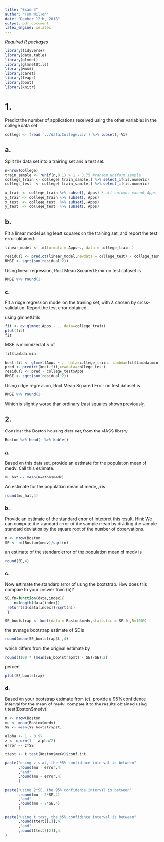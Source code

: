 ```yaml
---
title: "Exam 3"
author: "Tom Wilson"
date: "Dember 12th, 2018"
output: pdf_document
latex_engine: xelatex
---
```


 *Required R packages*
```r
library(tidyverse)
library(data.table)
library(glmnet)
library(glmnetUtils)
library(MASS)
library(caret)
library(leaps)
library(boot)
library(knitr)
```

# 1.
Predict the number of applications received using the other variables in the college data set. 
```r
college <- fread('../data/College.csv') %>% subset(,-V1)
```

## a.
Split the data set into a training set and a test set.


```r
n=nrow(college)
train_sample <- runif(n,0,1) > 1 - 0.75 #random uniform sample
college_train <- college[ train_sample,] %>% select_if(is.numeric)
college_test  <- college[!train_sample,] %>% select_if(is.numeric)
```


```r
x_train <- college_train %>% subset(,-Apps) # all columns except Apps
y_train <- college_train %>% subset(, Apps) 
x_test  <- college_test  %>% subset(,-Apps) 
y_test  <- college_test  %>% subset(, Apps)
```

## b.
Fit a linear model using least squares on the training set, and report the test error obtained.


```r
linear_model <- lm(formula = Apps~., data = college_train )
```


```r
residual <- predict(linear_model,newdata = college_test) - college_test$Apps
RMSE <- sqrt(sum(residual^2))
```

Using linear regression, Root Mean Squared Error on test dataset is

```r
RMSE %>% round(2)
```

### c.
Fit a ridge regression model on the training set, with $\lambda$ chosen by cross-validation.  Report the test error obtained.

using glmnetUtils
```r
fit <- cv.glmnet(Apps ~ ., data=college_train)
plot(fit)
fit
```

MSE is minimized at $\lambda$ of

```r
fit$lambda.min
```


```r
best.fit <- glmnet(Apps ~ ., data=college_train, lambda=fit$lambda.min)
pred <- predict(best.fit,newdata=college_test)
residual <- pred - college_test$Apps
RMSE <- sqrt(sum(residual^2))
```

Using ridge regression, Root Mean Squared Error on test dataset is

```r
RMSE %>% round(2)
```

Which is slightly worse than ordinary least squares shown previously.

## 2. 
Consider the Boston housing data set, from the MASS library.

```r
Boston %>% head() %>% kable()
```

### a.
Based on this data set, provide an estimate for the population mean of medv.  Call this estimate.

```r
mu_hat <- mean(Boston$medv)
```

An estimate for the population mean of medv, $\hat{\mu}$ is
```r
round(mu_hat,4)
```

### b.
Provide an estimate of the standard error of   Interpret this result.
Hint:  We can compute the standard error of the sample mean by dividing the sample standard deviation by the square root of the number of observations.


```r
n <- nrow(Boston)
SE <- sd(Boston$medv)/sqrt(n)
```

an estimate of the standard error of the population mean of medv is

```r
round(SE,4)
```

### c.
Now estimate the standard error of  using the bootstrap.  How does this compare to your answer from (b)?

```r
SE.fn=function(data,index){
    n=length(data[index])
 return(sd(data[index])/sqrt(n))
 }

SE_bootstrap <- boot(data = Boston$medv,statistic = SE.fn,R=1000)
```

the average bootstrap estimate of SE is 
```r
round(mean(SE_bootstrap$t),4)
```
which differs from the original estimate by 

```r
round((100 * (mean(SE_bootstrap$t) - SE)/SE),2)
```
percent

```r
plot(SE_bootstrap)
```

### d.
Based on your bootstrap estimate from (c), provide a 95% confidence interval for the mean of medv. compare it to the results obtained using t.test(Boston$medv).

```r
n <- nrow(Boston)
mu <- mean(Boston$medv)
SE <- mean(SE_bootstrap$t)

alpha <- 1 - 0.95
z <- qnorm(1 - alpha/2)
error <- z*SE

ttest <- t.test(Boston$medv)$conf.int
```

```r
paste("using z stat, the 95% confidence interval is between"
      ,round(mu - error,4)
      ,"and"
      ,round(mu + error,4)
      )

paste("using 2*SE, the 95% confidence interval is between"
      ,round(mu - 2*SE,4)
      ,"and"
      ,round(mu + 2*SE,4)
      )

paste("using t.test, the 95% confidence interval is between"
      ,round(ttest[[1]],4)
      ,"and"
      ,round(ttest[[2]],4)
)
```
